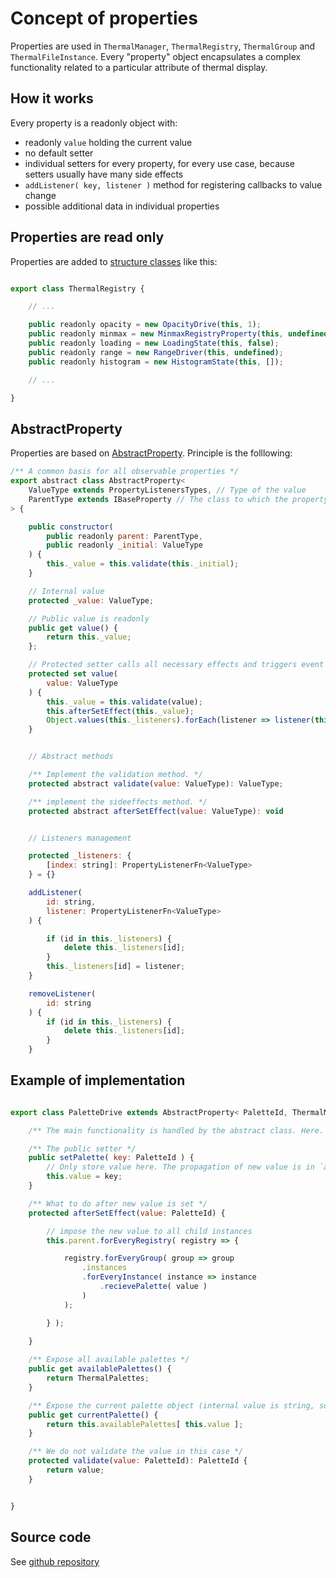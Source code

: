 # Concept of properties

Properties are used in `ThermalManager`, `ThermalRegistry`, `ThermalGroup` and `ThermalFileInstance`. Every "property" object encapsulates a complex functionality related to a particular attribute of thermal display.

## How it works

Every property is a readonly object with:

   - readonly `value` holding the current value
   - no default setter
   - individual setters for every property, for every use case, because setters usually have many side effects
   - `addListener( key, listener )` method for registering callbacks to value change
   - possible additional data in individual properties

## Properties are read only

Properties are added to [structure classes](/properties-concept) like this:

```javascript filename="thermalRegistry.ts"

export class ThermalRegistry {

    // ...

    public readonly opacity = new OpacityDrive(this, 1);
    public readonly minmax = new MinmaxRegistryProperty(this, undefined);
    public readonly loading = new LoadingState(this, false);
    public readonly range = new RangeDriver(this, undefined);
    public readonly histogram = new HistogramState(this, []);

    // ...

}

```

## AbstractProperty

Properties are based on [AbstractProperty](https://github.com/moichim/labir/blob/master/packages/core/src/properties/abstractProperty.ts). Principle is the folllowing:

```javascript
/** A common basis for all observable properties */
export abstract class AbstractProperty<
    ValueType extends PropertyListenersTypes, // Type of the value
    ParentType extends IBaseProperty // The class to which the property is assigned
> {

    public constructor(
        public readonly parent: ParentType,
        public readonly _initial: ValueType
    ) {
        this._value = this.validate(this._initial);
    }

    // Internal value
    protected _value: ValueType;

    // Public value is readonly
    public get value() {
        return this._value;
    };

    // Protected setter calls all necessary effects and triggers event listeners
    protected set value(
        value: ValueType
    ) {
        this._value = this.validate(value);
        this.afterSetEffect(this._value);
        Object.values(this._listeners).forEach(listener => listener(this._value));
    }


    // Abstract methods

    /** Implement the validation method. */
    protected abstract validate(value: ValueType): ValueType;

    /** implement the sideeffects method. */
    protected abstract afterSetEffect(value: ValueType): void


    // Listeners management

    protected _listeners: {
        [index: string]: PropertyListenerFn<ValueType>
    } = {}

    addListener(
        id: string,
        listener: PropertyListenerFn<ValueType>
    ) {

        if (id in this._listeners) {
            delete this._listeners[id];
        }
        this._listeners[id] = listener;
    }

    removeListener(
        id: string
    ) {
        if (id in this._listeners) {
            delete this._listeners[id];
        }
    }


```

## Example of implementation

```javascript

export class PaletteDrive extends AbstractProperty< PaletteId, ThermalManager > {

    /** The main functionality is handled by the abstract class. Here. we write only the missing parts. */

    /** The public setter */
    public setPalette( key: PaletteId ) {
        // Only store value here. The propagation of new value is in `afterSetEffect`
        this.value = key;
    }

    /** What to do after new value is set */
    protected afterSetEffect(value: PaletteId) {

        // impose the new value to all child instances
        this.parent.forEveryRegistry( registry => {

            registry.forEveryGroup( group => group
                .instances
                .forEveryInstance( instance => instance
                    .recievePalette( value )        
                ) 
            );

        } );
            
    }

    /** Expose all available palettes */
    public get availablePalettes() {
        return ThermalPalettes;
    }

    /** Expose the current palette object (internal value is string, so here are full data) */
    public get currentPalette() {
        return this.availablePalettes[ this.value ];
    }

    /** We do not validate the value in this case */
    protected validate(value: PaletteId): PaletteId {
        return value;
    }


}
```

## Source code

See [github repository](https://github.com/moichim/labir-core/tree/main/src/properties)